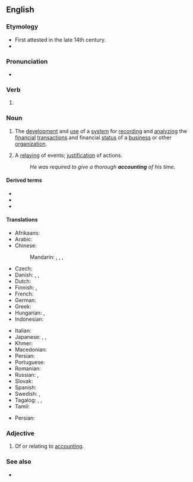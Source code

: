 ==English==

===Etymology===
* First attested in the late 14th century.
* {{suffix|account|ing|lang=en}}

===Pronunciation===
* {{IPA|/ə.ˈkaʊn.tɪŋ/|lang=en}}

===Verb===
{{head|en|present participle}}

# {{present participle of|account|lang=en|nocat=1}}

===Noun===
{{wikipedia}}
{{en-noun|-|s}}

# {{lb|en|accounting}} The [[development]] and [[use]] of a [[system]] for [[record]]ing and [[analyze|analyzing]] the [[financial]] [[transaction]]s and financial [[status]] of a [[business]] or other [[organization]].
# A [[relay]]ing of events; [[justification]] of actions.
#: ''He was required to give a thorough '''accounting''' of his time.''

====Derived terms====
{{rel-top3|Terms derived from the noun "accounting"}}
* {{l|en|creative accounting}}
* {{l|en|financial accounting}}
* {{l|en|management accounting}}
{{rel-mid3}}
{{rel-mid3}}
{{rel-bottom}}

====Translations====
{{trans-top|development and maintenance of system for recording and analyzing financial transactions}}
* Afrikaans: {{t|af|rekeningkunde}}
* Arabic: {{t|ar|مُحَاسِبَة|f}}
* Chinese:
*: Mandarin: {{t+|cmn|會計|sc=Hani}}, {{t+|cmn|会计|tr=kuàijì|sc=Hani}}, {{t+|cmn|會計學|sc=Hani}}, {{t+|cmn|会计学|tr=kuàijìxué|sc=Hani}}
* Czech: {{t|cs|účetnictví|n}}
* Danish: {{t|da|bogføring|c}}, {{t|da|bogholderi|n}}, {{t|da|regnskab|n}}
* Dutch: {{t+|nl|boekhouding|f}}
* Finnish: {{t+|fi|kirjanpito}}, {{t+|fi|laskentatoimi}}
* French: {{t+|fr|comptabilité|f}}
* German: {{t+|de|Buchhaltung|f}}
* Greek: {{t+|el|λογιστική|f}}
* Hungarian: {{t+|hu|könyvelés}}, {{t+|hu|számvitel}}
* Indonesian: {{t|id|akunting}}
{{trans-mid}}
* Italian: {{t+|it|contabilità|f}}
* Japanese: {{t+|ja|会計|tr=かいけい, kaikei}}, {{t+|ja|経理|tr=けいり, keiri}}, {{t+|ja|会計学|tr=かいけいがく, kaikeigaku}}
* Khmer: {{t+|km|គណនេយ្យ|sc=Khmr|tr=kʊənna’ney}}
* Macedonian: {{t|mk|сметководство|n}}
* Persian: {{t-needed|fa}}
* Portuguese: {{t+|pt|contabilidade|f}}
* Romanian: {{t+|ro|contabilitate|f}}
* Russian: {{t+|ru|бухгалте́рия|f}}, {{t+|ru|счетово́дство}} {{qualifier|slightly obsolete}}
* Slovak: {{t|sk|účtovníctvo|n}}
* Spanish: {{t+|es|contabilidad|f}}
* Swedish: {{t+|sv|bokföring|c}}, {{t|sv|räkenskap|c}}
* Tagalog: {{t|tl|dalubtuusan}}, {{t|tl|palatuusan}}, {{t|tl|tuusan}}
* Tamil: {{t|ta|கணக்கு வழக்கு}}
{{trans-bottom}}

{{checktrans-top}}
* Persian: {{t-check|fa|حسابداری}}
{{trans-mid}}
{{trans-bottom}}

===Adjective===
{{en-adj|-}}

# Of or relating to [[accounting#Noun|accounting]].
#: {{ux|en|General accepted '''accounting''' principles}}

===See also===
* {{l|en|accountancy}}